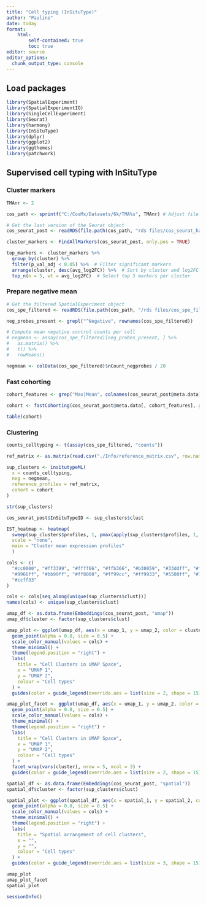 ```yaml
---
title: "Cell typing (InSituType)"
author: "Pauline"
date: today
format: 
    html:
        self-contained: true
        toc: true
editor: source
editor_options: 
  chunk_output_type: console
---
```


## Load packages

```r

library(SpatialExperiment)
library(SpatialExperimentIO)
library(SingleCellExperiment)
library(Seurat)
library(harmony)
library(InSituType)
library(dplyr)
library(ggplot2)
library(ggthemes)
library(patchwork)

```

## Supervised cell typing with InSituType

### Cluster markers

```r

TMAnr <- 2

cos_path <- sprintf("C:/CosMx/Datasets/6k/TMA%s", TMAnr) # Adjust file path if necessary

# Get the last version of the Seurat object
cos_seurat_post <- readRDS(file.path(cos_path, "rds files/cos_seurat_harmony.rds"))

cluster_markers <- FindAllMarkers(cos_seurat_post, only.pos = TRUE)

top_markers <- cluster_markers %>%
  group_by(cluster) %>%
  filter(p_val_adj < 0.05) %>%  # Filter significant markers
  arrange(cluster, desc(avg_log2FC)) %>%  # Sort by cluster and log2FC
  top_n(n = 5, wt = avg_log2FC)  # Select top 5 markers per cluster

```

### Prepare negative mean

```r

# Get the filtered SpatialExperiment object
cos_spe_filtered <- readRDS(file.path(cos_path, "/rds files/cos_spe_filtered.rds"))

neg_probes_present <- grepl("^Negative", rownames(cos_spe_filtered))

# Compute mean negative control counts per cell
# negmean <- assay(cos_spe_filtered)[neg_probes_present, ] %>% 
#   as.matrix() %>% 
#   t() %>% 
#   rowMeans()

negmean <- colData(cos_spe_filtered)$nCount_negprobes / 20 

```

### Fast cohorting

```r

cohort_features <- grep("Max|Mean", colnames(cos_seurat_post@meta.data), value = TRUE)

cohort <- fastCohorting(cos_seurat_post@meta.data[, cohort_features], gaussian_transform = TRUE)

table(cohort)

```

### Clustering

```r

counts_celltyping <- t(assay(cos_spe_filtered, "counts"))

ref_matrix <- as.matrix(read.csv("./Info/reference_matrix.csv", row.names = 1))

sup_clusters <- insitutypeML(
  x = counts_celltyping,
  neg = negmean,
  reference_profiles = ref_matrix,
  cohort = cohort
)

str(sup_clusters)

```

```r

cos_seurat_post$InSituTypeID <- sup_clusters$clust

IST_heatmap <- heatmap(
  sweep(sup_clusters$profiles, 1, pmax(apply(sup_clusters$profiles, 1, max), 0.2), "/"), 
  scale = "none",
  main = "Cluster mean expression profiles"
  )

```

```r

cols <- c(
  "#cc0000", "#ff3399", "#ffff66", "#ffb366", "#b30059", "#33ddff", "#ff3399",
  "#9966ff", "#bb99ff", "#ff8000", "#ff99cc", "#ff9933", "#5500ff", "#7733ff", 
  "#ccff33"
)

cols <- cols[seq_along(unique(sup_clusters$clust))]
names(cols) <- unique(sup_clusters$clust)

umap_df <- as.data.frame(Embeddings(cos_seurat_post, "umap"))
umap_df$cluster <- factor(sup_clusters$clust)

umap_plot <- ggplot(umap_df, aes(x = umap_1, y = umap_2, color = cluster)) +
  geom_point(alpha = 0.8, size = 0.5) +
  scale_color_manual(values = cols) +
  theme_minimal() +
  theme(legend.position = "right") +
  labs(
    title = "Cell Clusters in UMAP Space",
    x = "UMAP 1",
    y = "UMAP 2",
    colour = "Cell types"
  ) +
  guides(color = guide_legend(override.aes = list(size = 2, shape = 15)))

umap_plot_facet <- ggplot(umap_df, aes(x = umap_1, y = umap_2, color = cluster)) +
  geom_point(alpha = 0.8, size = 0.5) +
  scale_color_manual(values = cols) +
  theme_minimal() +
  theme(legend.position = "right") +
  labs(
    title = "Cell Clusters in UMAP Space",
    x = "UMAP 1",
    y = "UMAP 2",
    colour = "Cell types"
  ) +
  facet_wrap(vars(cluster), nrow = 5, ncol = 3) +
  guides(color = guide_legend(override.aes = list(size = 2, shape = 15)))

spatial_df <- as.data.frame(Embeddings(cos_seurat_post, "spatial"))
spatial_df$cluster <- factor(sup_clusters$clust)

spatial_plot <- ggplot(spatial_df, aes(x = spatial_1, y = spatial_2, color = cluster)) +
  geom_point(alpha = 0.8, size = 0.5) +
  scale_color_manual(values = cols) +
  theme_minimal() +
  theme(legend.position = "right") +
  labs(
    title = "Spatial arrangement of cell clusters",
    x = "",
    y = "",
    colour = "Cell types"
  ) +
  guides(color = guide_legend(override.aes = list(size = 3, shape = 15)))

umap_plot
umap_plot_facet
spatial_plot

```

```r
sessionInfo()
```